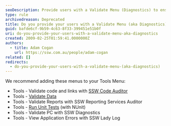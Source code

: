 ```yaml
---
seoDescription: Provide users with a Validate Menu (Diagnostics) to ensure website integrity and troubleshoot issues.
type: rule
archivedreason: Deprecated
title: Do you provide your users with a Validate Menu (aka Diagnostics)?
guid: bafde6cf-9b59-4c63-8f33-399451e51b0f
uri: do-you-provide-your-users-with-a-validate-menu-aka-diagnostics
created: 2009-02-25T01:59:41.0000000Z
authors:
  - title: Adam Cogan
    url: https://ssw.com.au/people/adam-cogan
related: []
redirects:
  - do-you-provide-your-users-with-a-validate-menu-(aka-diagnostics)
---
```


We recommend adding these menus to your Tools Menu:

- Tools - Validate code and links with [SSW Code Auditor](https://codeauditor.com)
- Tools - [Validate Data](/menu-do-you-include-a-tools-validate-data)
- Tools - Validate Reports with SSW Reporting Services Auditor
- Tools - [Run Unit Tests](/rules-to-better-unit-tests) (with NUnit)
- Tools - Validate PC with SSW Diagnostics
- Tools - View Application Errors with SSW Lady Log
